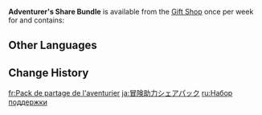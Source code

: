 {{Item Infobox
|id           = 115032
|image        = Item Adventurer's Share Bundle.png
|type         = Bundles
|quality      = 2
|description  = 
|source1      = [[Gift Shop]]
}}
'''Adventurer's Share Bundle''' is available from the [[Gift Shop]] once per week for {{Item|Genesis Crystal|30|x=60}} and contains:
{{Card|Material Share Bundle|12}}

==Other Languages==
{{Other Languages
|en      = Adventurer's Share Bundle
|zhs     = 冒险助力分享包
|zhs_rm  = Màoxiǎn Zhùlì Fēnxiǎng Bāo
|zht     = 冒險助力分享包
|zht_rm  = Màoxiǎn Zhùlì Fēnxiǎng Bāo
|zh_tl   = Adventure Assistance Share Bundle
|ja      = 冒険助力シェアパック
|ja_rm   = Bouken Joryoku Shea Pakku
|ja_tl   = Adventure Assistance Share Pack
|ko      = 모험 조력 공유 패키지
|ko_rm   = Moheom Joryeok Gongyu Paekiji
|ko_tl   = Adventure Assistance Share Package
|es      = Paquete de suministros de apoyo al aventurero
|es_tl   = Adventurer's Support Supply Package
|fr      = Pack de partage de l'aventurier
|fr_tl   = Adventurer's Share Pack
|ru      = Набор поддержки
|ru_tl   = Support Pack
|th      = แพ็กแบ่งปันการผจญภัย
|th_rm   = 
|th_tl   = 
|vi      = Túi Chia Sẻ Hỗ Trợ Mạo Hiểm
|vi_tl   = 
|de      = Abenteuerteilpaket
|de_tl   = Adventure Share Pack
|id      = Adventurer's Share Bundle
|pt      = Pacote de Partilha do Aventureiro
|pt_tl   = 
|tr      = Maceracının Paylaşım Paketi
|tr_tl   = Adventurer's Share Pack
|it      = Bundle dell'avventuriere
|it_tl   = 
}}

==Change History==
{{Change History|2.0}}

[[fr:Pack de partage de l'aventurier]]
[[ja:冒険助力シェアパック]]
[[ru:Набор поддержки]]